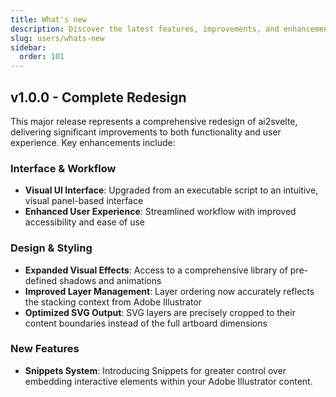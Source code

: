 ```yaml
---
title: What's new
description: Discover the latest features, improvements, and enhancements in ai2svelte.
slug: users/whats-new
sidebar:
  order: 101
---
```


## v1.0.0 - Complete Redesign

This major release represents a comprehensive redesign of ai2svelte, delivering significant improvements to both functionality and user experience. Key enhancements include:

### Interface & Workflow

- **Visual UI Interface**: Upgraded from an executable script to an intuitive, visual panel-based interface
- **Enhanced User Experience**: Streamlined workflow with improved accessibility and ease of use

### Design & Styling

- **Expanded Visual Effects**: Access to a comprehensive library of pre-defined shadows and animations
- **Improved Layer Management**: Layer ordering now accurately reflects the stacking context from Adobe Illustrator
- **Optimized SVG Output**: SVG layers are precisely cropped to their content boundaries instead of the full artboard dimensions

### New Features

- **Snippets System**: Introducing Snippets for greater control over embedding interactive elements within your Adobe Illustrator content.
